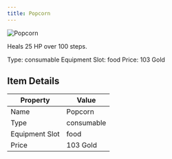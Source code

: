 ```yaml
---
title: Popcorn
---
```


<div className="flex items-start gap-6 mb-8">
  <div className="flex-shrink-0">
    <img src="/assets/resources/cooking/popcorn.png" alt="Popcorn" className="w-24 h-24 border rounded-lg" />
  </div>
  <div className="flex-1">
    <div className="space-y-2">
      <p className="text-lg text-muted-foreground">Heals 25 HP over 100 steps.</p>
      <div className="flex flex-wrap gap-4 text-sm">
        <span className="px-2 py-1 bg-green-100 dark:bg-green-900 rounded-md">
          Type: consumable
        </span>
        <span className="px-2 py-1 bg-purple-100 dark:bg-purple-900 rounded-md">
          Equipment Slot: food
        </span>
        <span className="px-2 py-1 bg-yellow-100 dark:bg-yellow-900 rounded-md">
          Price: 103 Gold
        </span>
      </div>
    </div>
  </div>
</div>

## Item Details
| Property | Value |
|----------|-------|
| Name | Popcorn |
| Type | consumable |
| Equipment Slot | food |
| Price | 103 Gold |

